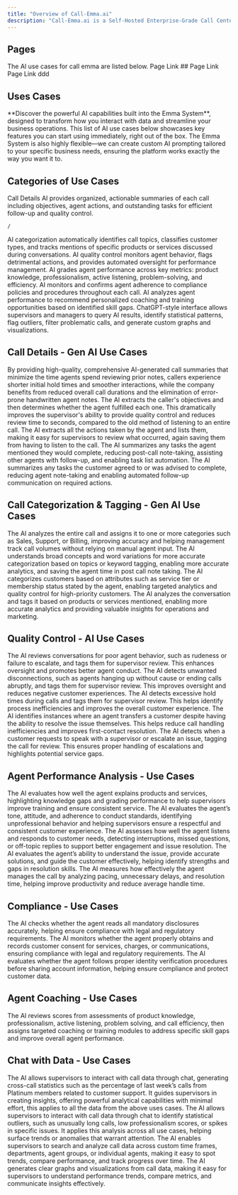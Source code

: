 ```yaml
---
title: "Overview of Call-Emma.ai"
description: "Call-Emma.ai is a Self-Hosted Enterprise-Grade Call Center Software integration that Delivers Generative AI Features to your Clients. The solution is enterprise- grade, scalable, highly configurable, and built for multi-tenant, usage- based billing."
---
```


## Pages 

<CardGroup cols={2}>
  <Card title="Uses Cases">
    The AI use cases for call emma are listed below.
  </Card>
  <Card title="Core Features">
    Page Link
  </Card>
  <Card title="System Overview">
    ## Page Link
  </Card>
  <Card title="Configuration Options">
    Page Link
  </Card>
  <Card title="New Card">
    ddd
  </Card>
</CardGroup>


## Uses Cases

<Check>
  **Discover the powerful AI capabilities built into the Emma System**, designed to transform how you interact with data and streamline your business operations. This list of AI use cases below showcases key features you can start using immediately, right out of the box. The Emma System is also highly flexible—we can create custom AI prompting tailored to your specific business needs, ensuring the platform works exactly the way you want it to.
</Check>

## Categories of Use Cases

<CardGroup cols={2}>
  <Card title="Call Details " icon="phone-plus" color="#403c9e">
    Call Details AI provides organized, actionable summaries of each call including objectives, agent actions, and outstanding tasks for efficient follow-up and quality control.

    /
  </Card>
  <Card title="Call Categorization & Tagging" icon="address-card" color="#ff0000">
    AI categorization automatically identifies call topics, classifies customer types, and tracks mentions of specific products or services discussed during conversations.
  </Card>
  <Card title="Quality Control " icon="magnifying-glass" iconType="regular" color="#0efff4">
    AI quality control monitors agent behavior, flags detrimental actions, and provides automated oversight for performance management.
  </Card>
  <Card title="Agent Performance Analysis" icon="person-burst" color="#ff0303">
    AI grades agent performance across key metrics: product knowledge, professionalism, active listening, problem-solving, and efficiency.
  </Card>
  <Card title="Compliance " icon="check-to-slot" color="#ff00e2">
    AI monitors and confirms agent adherence to compliance policies and procedures throughout each call.
  </Card>
  <Card title="Agent Coaching" icon="microphone" iconType="regular" color="#1ab022">
    AI analyzes agent performance to recommend personalized coaching and training opportunities based on identified skill gaps.
  </Card>
  <Card title="Chat with Data" icon="thought-bubble" color="#ffd300">
    ChatGPT-style interface allows supervisors and managers to query AI results, identify statistical patterns, flag outliers, filter problematic calls, and generate custom graphs and visualizations.
  </Card>
</CardGroup>

## <Icon icon="phone-plus" color="#0014fa" size={24} />  Call Details - Gen AI Use Cases

<Card title="AI Call Summary">
  By providing high-quality, comprehensive AI-generated call summaries that minimize the time agents spend reviewing prior notes, callers experience shorter initial hold times and smoother interactions, while the company benefits from reduced overall call durations and the elimination of error-prone handwritten agent notes.
</Card>

<Card title="Satisfaction of the Customer's Objectives ">
  The AI extracts the caller's objectives and then determines whether the agent fulfilled each one. This dramatically improves the supervisor's ability to provide quality control and reduces review time to seconds, compared to the old method of listening to an entire call.
</Card>

<Card title="Agent's Actions">
  The AI extracts all the actions taken by the agent and lists them, making it easy for supervisors to review what occurred, again saving them from having to listen to the call.
</Card>

<Card title="Agent's Post-Call Task List">
  The AI summarizes any tasks the agent mentioned they would complete, reducing post-call note-taking, assisting other agents with follow-up, and enabling task list automation.
</Card>

<Card title="Customer's Post-Call Task List">
  The AI summarizes any tasks the customer agreed to or was advised to complete, reducing agent note-taking and enabling automated follow-up communication on required actions.
</Card>

## <Icon icon="address-card" color="#ff0303" size={30} /> Call Categorization & Tagging - Gen AI Use Cases

<Card title="Call Category">
  The AI analyzes the entire call and assigns it to one or more categories such as Sales, Support, or Billing, improving accuracy and helping management track call volumes without relying on manual agent input.
</Card>

<Card title="Topic or Keyword Tagging">
  The AI understands broad concepts and word variations for more accurate categorization based on topics or keyword tagging, enabling more accurate analytics, and saving the agent time in post call note taking.
</Card>

<Card title="Customer Categorization ">
  The AI categorizes customers based on attributes such as service tier or membership status stated by the agent, enabling targeted analytics and quality control for high-priority customers.
</Card>

<Card title="Product or Service Tagging">
  The AI analyzes the conversation and tags it based on products or services mentioned, enabling more accurate analytics and providing valuable insights for operations and marketing.
</Card>

## <Icon icon="magnifying-glass" color="#00c0ff" size={30} /> Quality Control  - AI Use Cases

<Card title="Agent Behavior Monitoring">
  The AI reviews conversations for poor agent behavior, such as rudeness or failure to escalate, and tags them for supervisor review. This enhances oversight and promotes better agent conduct.
</Card>

<Card title="Unwanted Disconnection Detection">
  The AI detects unwanted disconnections, such as agents hanging up without cause or ending calls abruptly, and tags them for supervisor review. This improves oversight and reduces negative customer experiences.
</Card>

<Card title="Excessive Hold Time Monitoring">
  The AI detects excessive hold times during calls and tags them for supervisor review. This helps identify process inefficiencies and improves the overall customer experience.
</Card>

<Card title="Unnecessary Transfer Detection">
  The AI identifies instances where an agent transfers a customer despite having the ability to resolve the issue themselves. This helps reduce call handling inefficiencies and improves first-contact resolution.
</Card>

<Card title="Escalation Request Detection">
  The AI detects when a customer requests to speak with a supervisor or escalate an issue, tagging the call for review. This ensures proper handling of escalations and highlights potential service gaps.
</Card>

## <Icon icon="person-burst" color="#ff0303" size={30} /> Agent Performance Analysis - Use Cases

<Card title="Product Knowledge Assessment">
  The AI evaluates how well the agent explains products and services, highlighting knowledge gaps and grading performance to help supervisors improve training and ensure consistent service.
</Card>

<Card title="Professionalism Assessment">
  The AI evaluates the agent’s tone, attitude, and adherence to conduct standards, identifying unprofessional behavior and helping supervisors ensure a respectful and consistent customer experience.
</Card>

<Card title="Active Listening Assessment">
  The AI assesses how well the agent listens and responds to customer needs, detecting interruptions, missed questions, or off-topic replies to support better engagement and issue resolution.
</Card>

<Card title="Problem Solving">
  The AI evaluates the agent’s ability to understand the issue, provide accurate solutions, and guide the customer effectively, helping identify strengths and gaps in resolution skills.
</Card>

<Card title="Call Efficiency Assessment">
  The AI measures how effectively the agent manages the call by analyzing pacing, unnecessary delays, and resolution time, helping improve productivity and reduce average handle time.
</Card>

## <Icon icon="check-to-slot" color="#ff00e2" size={30} /> Compliance - Use Cases

<Card title="Required Disclosures Assessment">
  The AI checks whether the agent reads all mandatory disclosures accurately, helping ensure compliance with legal and regulatory requirements.
</Card>

<Card title="Consent Capture Assessment">
  The AI monitors whether the agent properly obtains and records customer consent for services, charges, or communications, ensuring compliance with legal and regulatory requirements.
</Card>

<Card title="Authentication Assessment">
  The AI evaluates whether the agent follows proper identity verification procedures before sharing account information, helping ensure compliance and protect customer data.
</Card>

## <Icon icon="microphone" color="#00ce5d" size={30} /> Agent Coaching - Use Cases

<Card title="AI-Driven Skill-Based Agent Coaching">
  The AI reviews scores from assessments of product knowledge, professionalism, active listening, problem solving, and call efficiency, then assigns targeted coaching or training modules to address specific skill gaps and improve overall agent performance.
</Card>

## <Icon icon="thought-bubble" color="#ffa000" size={30} /> Chat with Data - Use Cases

<Card title="Cross-Call Statistics">
  The AI allows supervisors to interact with call data through chat, generating cross-call statistics such as the percentage of last week’s calls from Platinum members related to customer support. It guides supervisors in creating insights, offering powerful analytical capabilities with minimal effort, this applies to all the data from the above uses cases.
</Card>

<Card title="High or Low Outliers">
  The AI allows supervisors to interact with call data through chat to identify statistical outliers, such as unusually long calls, low professionalism scores, or spikes in specific issues. It applies this analysis across all use cases, helping surface trends or anomalies that warrant attention.
</Card>

<Card title="Results Filtering">
  The AI enables supervisors to search and analyze call data across custom time frames, departments, agent groups, or individual agents, making it easy to spot trends, compare performance, and track progress over time.
</Card>

<Card title="Graphs and Visualizations">
  The AI generates clear graphs and visualizations from call data, making it easy for supervisors to understand performance trends, compare metrics, and communicate insights effectively.
</Card>

## 